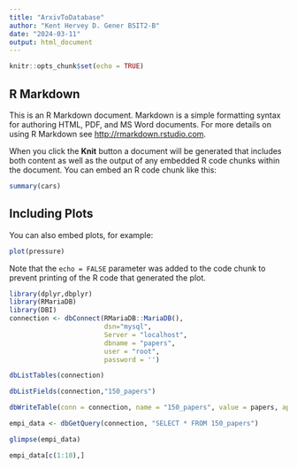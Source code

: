 ---
title: "ArxivToDatabase"
author: "Kent Hervey D. Gener BSIT2-B"
date: "2024-03-11"
output: html_document
---

```{r setup, include=FALSE}
knitr::opts_chunk$set(echo = TRUE)
```

## R Markdown

This is an R Markdown document. Markdown is a simple formatting syntax for authoring HTML, PDF, and MS Word documents. For more details on using R Markdown see <http://rmarkdown.rstudio.com>.

When you click the **Knit** button a document will be generated that includes both content as well as the output of any embedded R code chunks within the document. You can embed an R code chunk like this:

```{r cars}
summary(cars)
```

## Including Plots

You can also embed plots, for example:

```{r pressure, echo=FALSE}
plot(pressure)
```

Note that the `echo = FALSE` parameter was added to the code chunk to prevent printing of the R code that generated the plot.

```{r}

library(dplyr,dbplyr)
library(RMariaDB)
library(DBI)
connection <- dbConnect(RMariaDB::MariaDB(), 
                        dsn="mysql",
                        Server = "localhost",
                        dbname = "papers", 
                        user = "root", 
                        password = '')

```

```{r}
dbListTables(connection)
```

```{r}
dbListFields(connection,"150_papers")
```

```{r}

dbWriteTable(conn = connection, name = "150_papers", value = papers, append = TRUE)

```

```{r}

empi_data <- dbGetQuery(connection, "SELECT * FROM 150_papers")

glimpse(empi_data)
```

```{r}
empi_data[c(1:10),]
```